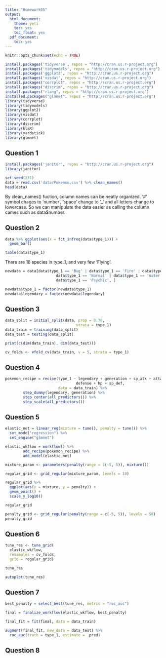 ```yaml
---
title: "Homework05"
output:
  html_document:
    theme: yeti
    toc: yes
    toc_float: yes
  pdf_document:
    toc: yes
---
```


```r
knitr::opts_chunk$set(echo = TRUE)
```

```r
install.packages('tidyverse', repos = "http://cran.us.r-project.org")
install.packages('tidymodels', repos = "http://cran.us.r-project.org")
install.packages('ggplot2', repos = "http://cran.us.r-project.org")
install.packages('visdat', repos = "http://cran.us.r-project.org")
install.packages("corrplot", repos = "http://cran.us.r-project.org")
install.packages("discrim", repos = "http://cran.us.r-project.org")
install.packages("rlang", repos = "http://cran.us.r-project.org")
installed.packages("glmnet", repos = "http://cran.us.r-project.org")
library(tidyverse)
library(tidymodels)
library(ggplot2)
library(visdat)
library(corrplot)
library(discrim)
library(klaR)
library(yardstick)
library(glmnet)
```


## Question 1
```r
install.packages('janitor', repos = "http://cran.us.r-project.org")
library(janitor)
```

```r
set.seed(231)
data = read.csv('data/Pokemon.csv') %>% clean_names()
head(data)
```

By clean_names() fuction, column names can be neatly organized. '#' symbol chages to 'number', 'space' change to '_' and all letters change to lowercase. So we can manipulate the data easier as calling the column cames such as data$number.


## Question 2
```r
data %>% ggplot(aes(x = fct_infreq(data$type_1))) + 
  geom_bar()
```
```r
table(data$type_1)
```

There are 18 species in type_1, and very few 'Flying'.

```r
newdata = data[data$type_1 == 'Bug' | data$type_1 == 'Fire' | data$type_1 == 'Grass' | 
                       data$type_1 == 'Normal' | data$type_1 == 'Water' | 
                       data$type_1 == 'Psychic', ]
```

```r
newdata$type_1 = factor(newdata$type_1)
newdata$legendary = factor(newdata$legendary)
```


## Question 3
```r
data_split = initial_split(data, prop = 0.70,
                                strata = type_1)
data_train = training(data_split)
data_test = testing(data_split)

print(c(dim(data_train), dim(data_test)))
```

```r
cv_folds <- vfold_cv(data_train, v = 5, strata = type_1)
```


## Question 4
```r
pokemon_recipe = recipe(type_1 ~ legendary + generation + sp_atk + attack + speed +
                                defense + hp + sp_def,
                        data = data_train) %>%
        step_dummy(legendary, generation) %>%
        step_center(all_predictors()) %>%
        step_scale(all_predictors())
```


## Question 5
```r
elastic_net = linear_reg(mixture = tune(), penalty = tune()) %>%
  set_mode("regression") %>%
  set_engine("glmnet")
```

```r
elastic_wkflow = workflow() %>%
        add_recipe(pokemon_recipe) %>%
        add_model(elastic_net)
```

```r
mixture_param <- parameters(penalty(range = c(-5, 5)), mixture())

regular_grid <- grid_regular(mixture_param, levels = 10)

regular_grid %>% 
  ggplot(aes(x = mixture, y = penalty)) +
  geom_point() +
  scale_y_log10()

regular_grid

penalty_grid <- grid_regular(penalty(range = c(-5, 5)), levels = 50)
penalty_grid
```


## Question 6
```r
tune_res <- tune_grid(
  elastic_wkflow,
  resamples = cv_folds, 
  grid = regular_grid)

tune_res
```

```r
autoplot(tune_res)
```


## Question 7
```r
best_penalty = select_best(tune_res, metric = "roc_auc")

final = finalize_workflow(elastic_wkflow, best_penalty)

final_fit = fit(final, data = data_train)

augment(final_fit, new_data = data_test) %>%
  roc_auc(truth = type_1, estimate = .pred)
```


## Question 8
```r

```





